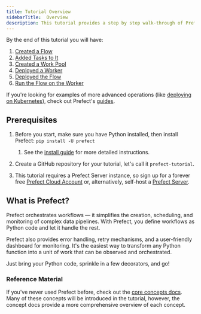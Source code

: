 ```yaml
---
title: Tutorial Overview
sidebarTitle:  Overview
description: This tutorial provides a step by step walk-through of Prefect core concepts and instructions on how to use them.
---
```



By the end of this tutorial you will have:

1. [Created a Flow](/2.10.21/tutorial/flows/)
2. [Added Tasks to It](/2.10.21/tutorial/tasks/)
3. [Created a Work Pool](/2.10.21/tutorial/deployments/)
4. [Deployed a Worker](/2.10.21/tutorial/deployments/)
5. [Deployed the Flow](/2.10.21/tutorial/deployments/)
6. [Run the Flow on the Worker](/2.10.21/tutorial/deployments/)

If you're looking for examples of more advanced operations (like [deploying on Kubernetes](/2.10.21/guides/deployment/helm-worker/)), check out Prefect's [guides](/2.10.21/guides/).

## Prerequisites

1. Before you start, make sure you have Python installed, then install Prefect: `pip install -U prefect`
      1. See the [install guide](/2.10.21/getting-started/installation/) for more detailed instructions.

2. Create a GitHub repository for your tutorial, let's call it `prefect-tutorial`.

3. This tutorial requires a Prefect Server instance, so sign up for a forever free [Prefect Cloud Account](https://app.prefect.cloud/) or, alternatively, self-host a [Prefect Server](/2.10.21/host/).

## What is Prefect?

Prefect orchestrates workflows — it simplifies the creation, scheduling, and monitoring of complex data pipelines. With Prefect, you define workflows as Python code and let it handle the rest.

Prefect also provides error handling, retry mechanisms, and a user-friendly dashboard for monitoring. It's the easiest way to transform any Python function into a unit of work that can be observed and orchestrated.

Just bring your Python code, sprinkle in a few decorators, and go!

### Reference Material
If you've never used Prefect before, check out the [core concepts docs](/2.10.21/concepts/).
Many of these concepts will be introduced in the tutorial, however, the concept docs provide a more comprehensive overview of each concept.
